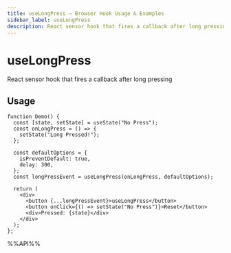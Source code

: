```yaml
---
title: useLongPress – Browser Hook Usage & Examples
sidebar_label: useLongPress
description: React sensor hook that fires a callback after long pressing. Learn usage patterns, best practices, and code examples for React developers.
---
```

# useLongPress

React sensor hook that fires a callback after long pressing


## Usage

```tsx live
function Demo() {
  const [state, setState] = useState("No Press");
  const onLongPress = () => {
    setState("Long Pressed!");
  };

  const defaultOptions = {
    isPreventDefault: true,
    delay: 300,
  };
  const longPressEvent = useLongPress(onLongPress, defaultOptions);

  return (
    <div>
      <button {...longPressEvent}>useLongPress</button>
      <button onClick={() => setState("No Press")}>Reset</button>
      <div>Pressed: {state}</div>
    </div>
  );
};

```

%%API%%
